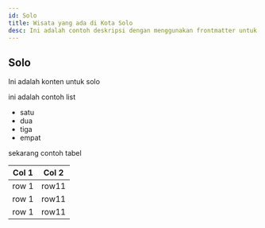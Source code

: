 ```yaml
---
id: Solo
title: Wisata yang ada di Kota Solo
desc: Ini adalah contoh deskripsi dengan menggunakan frontmatter untuk Solo
---
```


## Solo

Ini adalah konten untuk solo

ini adalah contoh list

- satu
- dua
- tiga
- empat

sekarang contoh tabel

| Col 1 | Col 2 |
| ----- | ----- |
| row 1 | row11 |
| row 1 | row11 |
| row 1 | row11 |
